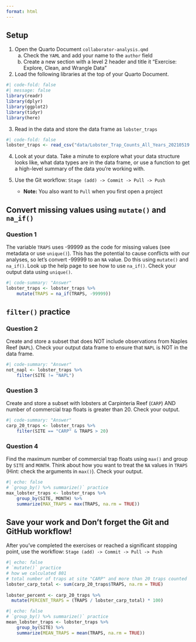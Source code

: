 ```yaml
---
format: html
---
```


::: callout-tip
## Setup


1.  Open the Quarto Document `collaborator-analysis.qmd`
    a. Check the `YAML` and add your name to the `author` field
    b. Create a new section with a level 2 header and title it "Exercise: Explore, Clean, and Wrangle Data"
2.  Load the following libraries at the top of your Quarto Document.

```r
#| code-fold: false
#| message: false
library(readr)
library(dplyr)
library(ggplot2)
library(tidyr)
library(here)
```

3.  Read in the data and store the data frame as `lobster_traps`

```r
#| code-fold: false
lobster_traps <- read_csv("data/Lobster_Trap_Counts_All_Years_20210519.csv")
```

4. Look at your data. Take a minute to explore what your data structure looks like, what data types are in the data frame, or use a function to get a high-level summary of the data you're working with.

5. Use the Git workflow: ```Stage (add) -> Commit -> Pull -> Push```
    - **Note:** You also want to `Pull` when you first open a project
    
:::

## Convert missing values using `mutate()` and `na_if()`

::: callout-note
### Question 1

The variable `TRAPS` uses -99999 as the code for missing values (see metadata or use `unique()`). This has the potential to cause conflicts with our analyses, so let's convert -99999 to an `NA` value. Do this using `mutate()` and `na_if()`. Look up the help page to see how to use `na_if()`. Check your output data using `unique()`.
:::

```r
#| code-summary: "Answer"
lobster_traps <- lobster_traps %>% 
    mutate(TRAPS = na_if(TRAPS, -99999))
```

## `filter()` practice

::: callout-note
### Question 2
Create and store a subset that does NOT include observations from Naples Reef (`NAPL`). Check your output data frame to ensure that `NAPL` is NOT in the data frame.
:::

```r
#| code-summary: "Answer"
not_napl <- lobster_traps %>% 
    filter(SITE != "NAPL")
```

::: callout-note
### Question 3
Create and store a subset with lobsters at Carpinteria Reef (`CARP`) AND number of commercial trap floats is greater than 20. Check your output.
:::

```r
#| code-summary: "Answer"
carp_20_traps <- lobster_traps %>% 
    filter(SITE == "CARP" & TRAPS > 20)
```

::: callout-note
### Question 4
Find the maximum number of commercial trap floats using `max()` and group by `SITE` and `MONTH`. Think about how you want to treat the `NA` values in `TRAPS` (Hint: check the arguments in `max()`). Check your output.
:::

```r
#| echo: false
# `group_by() %>% summarize()` practice
max_lobster_traps <- lobster_traps %>% 
    group_by(SITE, MONTH) %>%
    summarize(MAX_TRAPS = max(TRAPS, na.rm = TRUE))
```


::: callout-important

## Save your work and Don't forget the Git and GitHub workflow!
After you've completed the exercises or reached a significant stopping point, use the workflow: ```Stage (add) -> Commit -> Pull -> Push```
:::


<!--# Extra Questions -->

<!--# Question 4 -->
<!--# Using the object you created above (we called it `carp_20_traps`), add a new column that contains the proportion of lobster traps at site `CARP` with more than 20 commercial trap floats. The total number you are using in your percent calculation is 801. Check your output. -->

```r
#| echo: false
# `mutate()` practice
# how we calculated 801
# total number of traps at site "CARP" and more than 20 traps counted 
lobster_carp_total <- sum(carp_20_traps$TRAPS, na.rm = TRUE)
    
lobster_percent <- carp_20_traps %>% 
  mutate(PERCENT_TRAPS = (TRAPS / lobster_carp_total) * 100)
```

<!--# Question 5 -->
<!--# Find the mean of lobster commercial trap floats using `mean()`, and group by `SITE`. Think about how you want to treat the `NA` values in `TRAPS` (Hint: check the arguments in `mean()`). Check your output.-->

```r
#| echo: false
# `group_by() %>% summarize()` practice
mean_lobster_traps <- lobster_traps %>% 
    group_by(SITE) %>%
    summarize(MEAN_TRAPS = mean(TRAPS, na.rm = TRUE))
```



